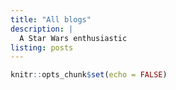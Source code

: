 ```yaml
---
title: "All blogs"
description: |
  A Star Wars enthusiastic
listing: posts
---
```


```r
knitr::opts_chunk$set(echo = FALSE)
```
